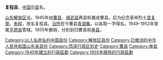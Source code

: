 '''复程县'''，[[中国|中国]]旧[[县|县]]名。

[[山东解放区|山东解放区]]设。1945年由[[曹县|曹县]]、[[城武县|城武县]]两县析置成曹县。后为纪念革命烈士[[袁复荣|袁复荣]]、[[朱程_(1910年)|朱程]]，改名复程县。[[治所|治所]]在今曹县[[青涸集|青涸集]]。以各取一字得名。1949-1952年曾属[[平原省|平原省]]管辖。1955年撤销，分别划归曹县和[[单县|单县]]。

{{山东行政区划小作品}}
[[Category:以人名命名的中国县份|Category:以人名命名的中国县份]]
[[Category:解放区县份|Category:解放区县份]]
[[Category:已撤消的中华人民共和国山东省县份|Category:已撤消的中华人民共和国山东省县份]]
[[Category:菏泽行政区划史|Category:菏泽行政区划史]]
[[Category:曹县|Category:曹县]]
[[Category:单县|Category:单县]]
[[Category:1945年建立的行政區劃|Category:1945年建立的行政區劃]]
[[Category:1955年廢除的行政區劃|Category:1955年廢除的行政區劃]]